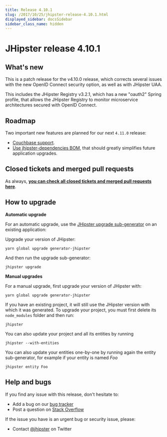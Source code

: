 ```yaml
---
title: Release 4.10.1
slug: /2017/10/25/jhipster-release-4.10.1.html
displayed_sidebar: docsSidebar
sidebar_class_name: hidden
---
```


JHipster release 4.10.1
==================

What's new
----------

This is a patch release for the v4.10.0 release, which corrects several issues with the new OpenID Connect security option, as well as with JHipster UAA.

This includes the JHipster Registry v3.2.1, which has a new "oauth2" Spring profile, that allows the JHipster Registry to monitor microservice architectures secured with OpenID Connect.

Roadmap
----------

Two important new features are planned for our next `4.11.0` release:

- [Couchbase support](https://github.com/jhipster/generator-jhipster/issues/6086).
- [Use jhipster-dependencies BOM](https://github.com/jhipster/generator-jhipster/pull/6509), that should greatly simplifies future application upgrades.

Closed tickets and merged pull requests
------------
As always, __[you can check all closed tickets and merged pull requests here](https://github.com/jhipster/generator-jhipster/issues?q=milestone%3A4.10.1+is%3Aclosed)__.

How to upgrade
------------

**Automatic upgrade**

For an automatic upgrade, use the [JHipster upgrade sub-generator](/upgrading-an-application/) on an existing application:

Upgrade your version of JHipster:

```
yarn global upgrade generator-jhipster
```

And then run the upgrade sub-generator:

```
jhipster upgrade
```

**Manual upgrades**

For a manual upgrade, first upgrade your version of JHipster with:

```
yarn global upgrade generator-jhipster
```

If you have an existing project, it will still use the JHipster version with which it was generated.
To upgrade your project, you must first delete its `node_modules` folder and then run:

```
jhipster
```

You can also update your project and all its entities by running

```
jhipster --with-entities
```

You can also update your entities one-by-one by running again the entity sub-generator, for example if your entity is named _Foo_

```
jhipster entity Foo
```

Help and bugs
--------------

If you find any issue with this release, don't hesitate to:

- Add a bug on our [bug tracker](https://github.com/jhipster/generator-jhipster/issues?state=open)
- Post a question on [Stack Overflow](http://stackoverflow.com/tags/jhipster/info)

If the issue you have is an urgent bug or security issue, please:

- Contact [@jhipster](https://twitter.com/jhipster) on Twitter
